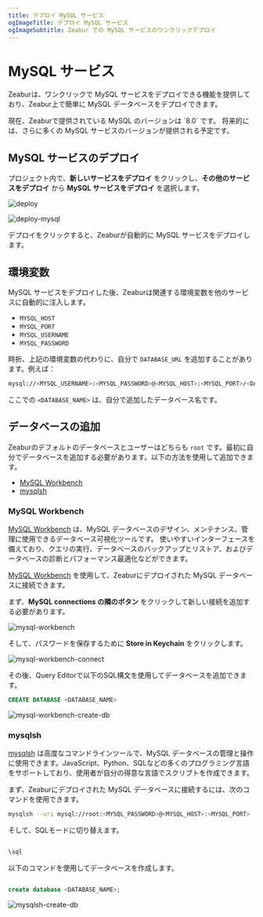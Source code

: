 ```yaml
---
title: デプロイ MySQL サービス
ogImageTitle: デプロイ MySQL サービス
ogImageSubtitle: Zeabur での MySQL サービスのワンクリックデプロイ
---
```



# MySQL サービス

Zeaburは、ワンクリックで MySQL サービスをデプロイできる機能を提供しており、Zeabur上で簡単に MySQL データベースをデプロイできます。

<Callout type="info" emoji="ℹ️">
  現在、Zeaburで提供されている MySQL のバージョンは `8.0` です。
  将来的には、さらに多くの MySQL サービスのバージョンが提供される予定です。
</Callout>

## MySQL サービスのデプロイ

プロジェクト内で、**新しいサービスをデプロイ** をクリックし、**その他のサービスをデプロイ** から **MySQL サービスをデプロイ** を選択します。

![deploy](/deploy/common/select-service.en-US.png)

![deploy-mysql](/databases/deploy-mysql.zh-CN.png)

デプロイをクリックすると、Zeaburが自動的に MySQL サービスをデプロイします。

## 環境変数

MySQL サービスをデプロイした後、Zeaburは関連する環境変数を他のサービスに自動的に注入します。

 - `MYSQL_HOST`
 - `MYSQL_PORT`
 - `MYSQL_USERNAME`
 - `MYSQL_PASSWORD`

時折、上記の環境変数の代わりに、自分で `DATABASE_URL` を追加することがあります。例えば：

```bash copy
mysql://<MYSQL_USERNAME>:<MYSQL_PASSWORD>@<MYSQL_HOST>:<MYSQL_PORT>/<DATABASE_NAME>
```

ここでの `<DATABASE_NAME>` は、自分で追加したデータベース名です。

## データベースの追加

Zeaburのデフォルトのデータベースとユーザーはどちらも `root` です。最初に自分でデータベースを追加する必要があります。以下の方法を使用して追加できます。

 - [MySQL Workbench](#mysql-workbench)
 - [mysqlsh](#mysqlsh)

### MySQL Workbench

[MySQL Workbench](https://www.mysql.com/products/workbench/) は、MySQL データベースのデザイン、メンテナンス、管理に使用できるデータベース可視化ツールです。
使いやすいインターフェースを備えており、クエリの実行、データベースのバックアップとリストア、およびデータベースの診断とパフォーマンス最適化などができます。

[MySQL Workbench](https://www.mysql.com/products/workbench/) を使用して、Zeaburにデプロイされた MySQL データベースに接続できます。

まず、**MySQL connections の隣のボタン** をクリックして新しい接続を追加する必要があります。

![mysql-workbench](/databases/mysql/mysql-workbench.png)

そして、パスワードを保存するために **Store in Keychain** をクリックします。

![mysql-workbench-connect](/databases/mysql/mysql-workbench-connect.png)

その後、Query Editorで以下のSQL構文を使用してデータベースを追加できます。

```sql copy
CREATE DATABASE <DATABASE_NAME>
```

![mysql-workbench-create-db](/databases/mysql/mysql-workbench-create-db.png)

### mysqlsh

[mysqlsh](https://dev.mysql.com/doc/mysql-shell/8.0/en/) は高度なコマンドラインツールで、MySQL データベースの管理と操作に使用できます。JavaScript、Python、SQLなどの多くのプログラミング言語をサポートしており、使用者が自分の得意な言語でスクリプトを作成できます。

まず、Zeaburにデプロイされた MySQL データベースに接続するには、次のコマンドを使用できます。

```bash copy
mysqlsh --uri mysql://root:<MYSQL_PASSWORD>@<MYSQL_HOST>:<MYSQL_PORT>
```

そして、SQLモードに切り替えます。

```bash copy

\sql
```


以下のコマンドを使用してデータベースを作成します。

```sql copy

create database <DATABASE_NAME>;
```


![mysqlsh-create-db](/databases/mysql/mysqlsh-create-db.png)